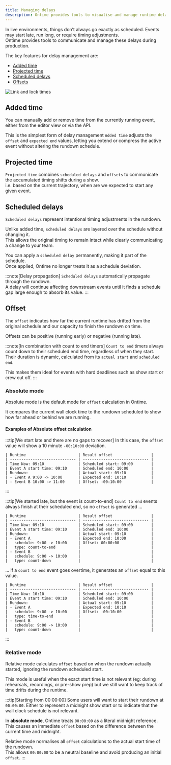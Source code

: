 ```yaml
---
title: Managing delays
description: Ontime provides tools to visualise and manage runtime delays
---
```


In live environments, things don’t always go exactly as scheduled. Events may start late, run long, or require timing adjustments. \
Ontime provides tools to communicate and manage these delays during production.

The key features for delay management are: 
- [Added time](#added-time) 
- [Projected time](#projected-time) 
- [Scheduled delays](#scheduled-delays)
- [Offsets](#offset)

![Link and lock times](../../../assets/screenshots/features/rundown__delay-management.png)

## Added time

You can manually add or remove time from the currently running event, either from the editor view or via the API.

This is the simplest form of delay management
`Added time` adjusts the `offset` and `expected end` values, letting you extend or compress the active event without altering the rundown schedule.

## Projected time

`Projected time` combines `scheduled delays` and `offsets` to communicate the accumulated timing shifts during a show. \
i.e. based on the current trajectory, when are we expected to start any given event.

## Scheduled delays

`Scheduled delays` represent intentional timing adjustments in the rundown.

Unlike added time, `scheduled delays` are layered over the schedule without changing it. \
This allows the original timing to remain intact while clearly communicating a change to your team.

You can apply a `scheduled delay` permanently, making it part of the schedule. \
Once applied, Ontime no longer treats it as a schedule deviation.

:::note[Delay propagation]
`Scheduled delays` automatically propagate through the rundown. \
A delay will continue affecting downstream events until it finds a schedule gap large enough to absorb its value.
:::

## Offset

The `offset` indicates how far the current runtime has drifted from the original schedule and our capacity to finish the rundown on time.

Offsets can be positive (running early) or negative (running late).

:::note[In combination with count to end timers]
`Count to end` timers always count down to their scheduled end time, regardless of when they start. \
Their duration is dynamic, calculated from its `actual start` and `scheduled end`.

This makes them ideal for events with hard deadlines such as show start or crew cut off.
:::

### Absolute mode

Absolute mode is the default mode for `offset` calculation in Ontime.

It compares the current wall clock time to the rundown scheduled to show how far ahead or behind we are running.

#### Examples of Absolute offset calculation

:::tip[We start late and there are no gaps to recover]
In this case, the `offset` value will show a 10 minute `-00:10:00` deviation.

```
| Runtime                       | Result offset                 |
| ----------------------------- | ----------------------------- |
| Time Now: 09:10               | Scheduled start: 09:00        |
| Event A start time: 09:10     | Scheduled end: 10:00          |
| Rundown:                      | Actual start: 09:10           |
| - Event A 9:00 -> 10:00       | Expected end: 10:10           |
| - Event B 10:00 -> 11:00      | Offset: -00:10:00             |
```

:::

:::tip[We started late, but the event is count-to-end]
`Count to end` events always finish at their scheduled end, so no `offset` is generated ...

```
| Runtime                       | Result offset                 |
| ----------------------------- | ----------------------------- |
| Time Now: 09:10               | Scheduled start: 09:00        |
| Event A start time: 09:10     | Scheduled end: 10:00          |
| Rundown:                      | Actual start: 09:10           |
| - Event A                     | Expected end: 10:00           |
|   schedule: 9:00 -> 10:00     | Offset: 00:00:00              |
|   type: count-to-end          |                               |
| - Event B                     |                               |
|   schedule: 9:00 -> 10:00     |                               |
|   type: count-down            |                               |
```

... if a `count to end` event goes overtime, it generates an `offset` equal to this value.

```
| Runtime                       | Result offset                 |
| ----------------------------- | ----------------------------- |
| Time Now: 10:10               | Scheduled start: 09:00        |
| Event A start time: 09:10     | Scheduled end: 10:00          |
| Rundown:                      | Actual start: 09:10           |
| - Event A                     | Expected end: 10:10           |
|   schedule: 9:00 -> 10:00     | Offset: -00:10:00             |
|   type: time-to-end           |                               |
| - Event B                     |                               |
|   schedule: 9:00 -> 10:00     |                               |
|   type: count-down            |                               |
```

:::

### Relative mode

Relative mode calculates `offset` based on when the rundown actually started, ignoring the rundown scheduled start.

This mode is useful when the exact start time is not relevant (eg: during rehearsals, recordings, or pre-show prep) but we still want to keep track of time drifts during the runtime.

:::tip[Starting from 00:00:00]
Some users will want to start their rundown at `00:00:00`. Either to represent a midnight show start or to indicate that the wall clock schedule is not relevant.

In **absolute mode**, Ontime treats `00:00:00` as a literal midnight reference. \
This causes an immediate `offset` based on the difference between the current time and midnight.

Relative mode normalises all `offset` calculations to the actual start time of the rundown. \
This allows `00:00:00` to be a neutral baseline and avoid producing an initial `offset`.
:::

